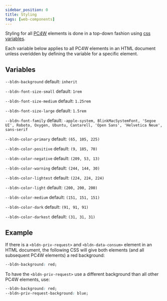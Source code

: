 ```yaml
---
sidebar_position: 0
title: Styling
tags: [web-components]
---
```


Styling for all [PC4W](https://github.com/blindnet-io/privacy-components-web) elements is done in a top-down fashion using [css variables](https://developer.mozilla.org/en-US/docs/Web/CSS/Using_CSS_custom_properties).

Each variable below applies to all PC4W elements in an HTML document unless overidden by defining the variable for a specific element.

## Variables

`--bldn-background` default: `inherit`

`--bldn-font-size-small` default: `1rem`

`--bldn-font-size-medium` default: `1.25rem`

`--bldn-font-size-large` default: `1.5rem`

`--bldn-font-family` default: `-apple-system, BlinkMacSystemFont, 'Segoe UI', Roboto, Oxygen, Ubuntu, Cantarell, 'Open Sans', 'Helvetica Neue', sans-serif`

`--bldn-color-primary` default: `(65, 105, 225)`

`--bldn-color-positive` default: `(9, 185, 70)`

`--bldn-color-negative` default: `(209, 53, 13)`

`--bldn-color-warning` default: `(244, 144, 30)`

`--bldn-color-lightest` default: `(224, 224, 224)`

`--bldn-color-light` default: `(200, 200, 200)`

`--bldn-color-medium` default: `(151, 151, 151)`

`--bldn-color-dark` default: `(91, 91, 91)`

`--bldn-color-darkest` default: `(31, 31, 31)`

## Example

If there is a `<bldn-priv-request>` and `<bldn-data-consum>` element in an HTML document, the following CSS will give both elements (and all subsequent PC4W elements) a red background:

```css
--bldn-background: red;
```

To have the `<bldn-priv-request>` use a different background than all other PC4W elements, use: 

```css
--bldn-background: red;
--bldn-priv-request-background: blue;
```